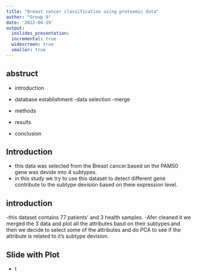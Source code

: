 ```yaml
---
title: "Breast cancer classification using proteomic data"
author: "Group 9"
date: '2022-04-19'
output:
  ioslides_presentation:
  incremental: true
  widescreen: true
  smaller: true
---
```



## abstruct

- introduction
- database establishment
  -data selection
  -merge
  
- methods  
- results
- conclusion

## Introduction
- this data was selected from the Breast cancer.based on the PAM50 gene was devide into 4 subtypes.
- in this study we try to use this dataset to detect different gene contribute to the subtype devision based on theie expression level.

## introduction
-this dataset contains 77 patients' and 3 health samples.
-Afer cleaned it we merged the 3 data and plot all the attributes basd on their subtypes.and then we decide to select some of the attributes and do PCA to see if the attribute is related to it's subtype devision.


## Slide with Plot
- t
